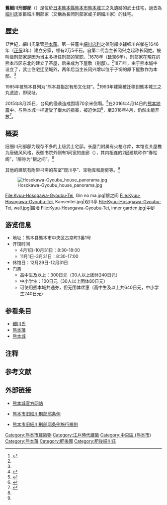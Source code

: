 {{Infobox building
| building_name=旧细川刑部邸
| native_building_name={{lang|ja|旧細川刑部邸}}
| image=File:Kyuu-Hosogawa-Gyoubu-Tei, Genkan.jpg
| image_size=250px
| caption=旧细川刑部邸玄关
| building_type=武家屋敷
| location={{JPN}}
| address=[[熊本县|熊本县]][[熊本市|熊本市]][[中央区_(熊本市)|中央区]]古京町3番1号
| coordinates={{Coord|32|48|33.8|N|130|41|58.5|E|region:JP-43_type:landmark|display=title,inline|name=旧細川刑部邸}}
}}
'''舊細川刑部邸'''（{{jp|j=旧細川刑部邸|hg=きゅうほそかわぎょうぶてい}}）是位於[[日本|日本]][[熊本縣|熊本縣]][[熊本市|熊本市]][[熊本城|熊本城]]三之丸遺跡的武士住宅，過去為[[細川氏|細川氏]]家臣細川刑部家（又稱為長岡刑部家或子飼細川家）的住宅。

==歴史==
17世紀，細川氏掌管[[熊本藩|熊本藩]]。第一任藩主[[細川忠利|細川忠利]]之弟刑部少辅细川兴孝在1646年（[[正保|正保]]3年）建立分家，领有2万5千石。自第二代当主长冈兴之起称长冈姓。被叫做刑部家是因为当主多担任刑部的官职。<ref name="kmm">{{Cite web|url=http://www.kumamoto-kmm.ed.jp/kyozai_bukai/syougai/data/10kumamotojyou3.htm |title=010旧細川刑部＜ぎょうぶ＞邸（県指定重要文化財） |accessdate=2016-08-22 |archiveurl=https://web.archive.org/web/20160822143325/http://www.kumamoto-kmm.ed.jp/kyozai_bukai/syougai/data/10kumamotojyou3.htm |archivedate=2016-08-22 |deadurl=yes }}</ref>1678年（[[延宝|延宝]]6年），刑部家在現在的熊本市区东北的{{link-ja|子飼|子飼|子飼町}}建立了茶屋，后来成为下屋敷（别邸）。<ref name="kmm"/>1871年，由于熊本城中设立了{{link-ja|镇台|鎮台|熊本镇台}}，武士住宅迁至城外，两年后当主长冈兴增以位于子饲的原下屋敷作为本邸。<ref name="kmm"/>

1985年被熊本县列为“熊本县指定有形文化财”。<ref>{{Cite web|url=https://www.pref.kumamoto.jp/common/UploadFileOutput.ashx?c_id=3&id=13429&set_doc=1&set_file_field=1|title=指定文化財|publisher=熊本県|accessdate=2016-08-22|archive-date=2017-01-02|archive-url=https://web.archive.org/web/20170102102719/http://www.pref.kumamoto.jp/common/UploadFileOutput.ashx?c_id=3&id=13429&set_doc=1&set_file_field=1|dead-url=no}}</ref>1993年建築被迁移到熊本城三之丸遗迹，即现址。

2015年8月25日，台风的侵袭造成围墙70余米倒塌。<ref>{{Cite web|url=http://www.news24.jp/articles/2015/08/25/07307832.html |title=台風１５号　九州で文化財倒壊、避難勧告も |accessdate=2016-08-22 |date=2015-08-25 |publisher=日本电视台 |archiveurl=https://web.archive.org/web/20160306022352/http://www.news24.jp/articles/2015/08/25/07307832.html |archivedate=2016-03-06 |deadurl=yes }}</ref>在2016年4月14日的[[熊本地震|熊本地震]]中，与熊本城一样遭受了很大的损害，被迫休园<ref>{{Cite web|url=http://www.k-yokatoko.com/main/73.html |title=熊本城及び旧細川刑部邸の休園のお知らせ |accessdate=2016-08-22 |publisher=くまもとよかとこ案内人の会 |archiveurl=https://web.archive.org/web/20160527181307/http://www.k-yokatoko.com/main/73.html |archivedate=2016-05-27 |deadurl=yes }}</ref>，至2018年4月，仍然未能开放<ref>{{Cite web|url=https://kumamoto-guide.jp/kumamoto-castle/admission/|title=ご利用案内|accessdate=2017-04-24|publisher=熊本城総合事務所|archive-date=2020-02-15|archive-url=https://web.archive.org/web/20200215114552/http://kumamoto-guide.jp/kumamoto-castle/admission/|dead-url=no}}</ref>。

== 概要 ==
旧细川刑部邸为现存不多的上级武士宅邸。长屋门附属有火枪仓库，本馆玄关屋檐为唐破风风格，表御书院外侧有1间宽的走廊（{{lang|ja|入側造}}），其内相连的2层建筑称作“春松阁”，1层称为“银之间”。<ref name="kmm"/>

其他的建筑有附带书斋的茶室“观川亭”、宝物库和厨房等。<ref name="kmm"/>

[[File:Hosokawa-Gyoubu_house_panorama.jpg|thumb]]
<gallery widths=200px heights=200px>
File:Kyuu-Hosogawa-Gyoubu-Tei, Gin no ma.jpg|银之间
File:Kyuu-Hosogawa-Gyoubu-Tei, Kansentei.jpg|观川亭
File:Kyuu-Hosogawa-Gyoubu-Tei, wall.jpg|围墙
File:Kyuu-Hosogawa-Gyoubu-Tei, inner garden.jpg|中庭
</gallery>

== 游览信息 ==
* 地址：熊本县熊本市中央区古京町3番1号
* 开馆时间{{NoteTag|截至2016年4月14日。此后闭园。}}
** 4月1日-10月31日：8:30-18:00
** 11月1日-3月31日：8:30-17:00
* 休馆日：12月29日-12月31日
* 门票
** 高中生及以上：300日元（30人以上团体240日元）
** 中小学生：100日元（30人以上团体80日元）
** 可使用熊本城共通券，但无团体优惠（高中生及以上共640日元，中小学生240日元）

== 参看条目 ==
* [[细川氏|细川氏]]
* [[熊本藩|熊本藩]]
* [[熊本城|熊本城]]

== 注释 ==
{{ReflistH}}
{{NoteFoot}}
{{ReflistF}}

== 参考文献 ==
{{refbegin}}
{{Reflist}}
{{refend}}

== 外部链接 ==
{{commonscat|Hosokawa Mansion}}
* {{ja}}[http://wakuwaku-kumamoto.com/castle/ 熊本城官方网站] {{Wayback|url=http://wakuwaku-kumamoto.com/castle/ |date=20201115191412 }}
* {{ja}}[http://www1.g-reiki.net/kumamoto-city/reiki_honbun/q402RG00000588.html 熊本市旧細川刑部邸条例] {{Wayback|url=http://www1.g-reiki.net/kumamoto-city/reiki_honbun/q402RG00000588.html |date=20160523213621 }}
* {{ja}}[http://www1.g-reiki.net/kumamoto-city/reiki_honbun/q402RG00000589.html 熊本市旧細川刑部邸条例施行規則] {{Wayback|url=http://www1.g-reiki.net/kumamoto-city/reiki_honbun/q402RG00000589.html |date=20160915220810 }}

{{DEFAULTSORT:KyuuHosokawagyuubutei}}

[[Category:熊本市建築物|Category:熊本市建築物]]
[[Category:江戶時代建築|Category:江戶時代建築]]
[[Category:中央區_(熊本市)|Category:中央區 (熊本市)]]
[[Category:熊本藩|Category:熊本藩]]
[[Category:肥後國|Category:肥後國]]
[[Category:肥後細川氏|Category:肥後細川氏]]